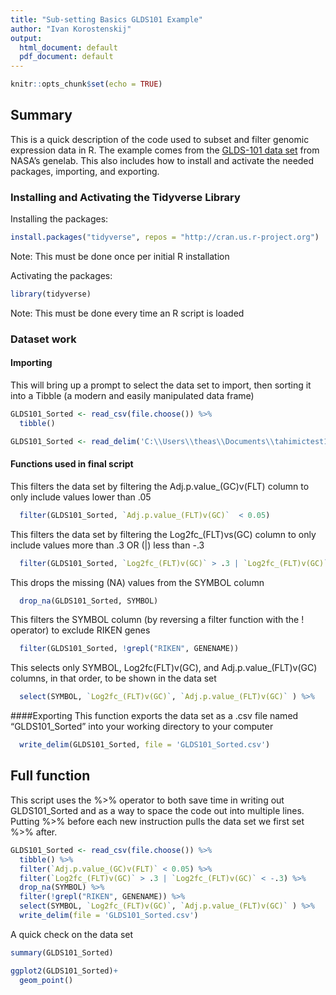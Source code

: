 ```yaml
---
title: "Sub-setting Basics GLDS101 Example"
author: "Ivan Korostenskij"
output:
  html_document: default
  pdf_document: default
---
```


```r
knitr::opts_chunk$set(echo = TRUE)
```

## Summary

This is a quick description of the code used to subset and filter genomic expression data in R. The example comes from the [GLDS-101 data set](https://genelab-data.ndc.nasa.gov/genelab/accession/GLDS-101/) from NASA's genelab. This also includes how to install and activate the needed packages, importing, and exporting.

### Installing and Activating the Tidyverse Library

Installing the packages:
```r
install.packages("tidyverse", repos = "http://cran.us.r-project.org")
```
Note: This must be done once per initial R installation

Activating the packages:
```r
library(tidyverse)
```
Note: This must be done every time an R script is loaded

### Dataset work
#### Importing
This will bring up a prompt to select the data set to import, then sorting it into a Tibble (a modern and easily manipulated data frame)
```r
GLDS101_Sorted <- read_csv(file.choose()) %>%
  tibble()
```
```r
GLDS101_Sorted <- read_delim('C:\\Users\\theas\\Documents\\tahimictest1\\GLDS-101_rna_seq_differential_expression.csv')
```

#### Functions used in final script
This filters the data set by filtering the Adj.p.value_(GC)v(FLT) column to only include values lower than .05
```r
  filter(GLDS101_Sorted, `Adj.p.value_(FLT)v(GC)`  < 0.05)
```

This filters the data set by filtering the Log2fc_(FLT)vs(GC) column to only include values more than .3 OR (|) less than -.3
```r
  filter(GLDS101_Sorted, `Log2fc_(FLT)v(GC)` > .3 | `Log2fc_(FLT)v(GC)` < -.3)
```

This drops the missing (NA) values from the SYMBOL column
```r
  drop_na(GLDS101_Sorted, SYMBOL)
```

This filters the SYMBOL column (by reversing a filter function with the ! operator) to exclude RIKEN genes
```r
  filter(GLDS101_Sorted, !grepl("RIKEN", GENENAME))
```

This selects only SYMBOL, Log2fc(FLT)v(GC), and  Adj.p.value_(FLT)v(GC) columns, in that order, to be shown in the data set
```r
  select(SYMBOL, `Log2fc_(FLT)v(GC)`, `Adj.p.value_(FLT)v(GC)` ) %>%
```

####Exporting
This function exports the data set as a .csv file named "GLDS101_Sorted" into your working directory to your computer
```r
  write_delim(GLDS101_Sorted, file = 'GLDS101_Sorted.csv')
```

## Full function
This script uses the %>% operator to both save time in writing out GLDS101_Sorted and as a way to space the code out into multiple lines. Putting %>% before each new instruction pulls the data set we first set %>% after. 

```r
GLDS101_Sorted <- read_csv(file.choose()) %>%
  tibble() %>%
  filter(`Adj.p.value_(GC)v(FLT)` < 0.05) %>%
  filter(`Log2fc_(FLT)v(GC)` > .3 | `Log2fc_(FLT)v(GC)` < -.3) %>%
  drop_na(SYMBOL) %>%
  filter(!grepl("RIKEN", GENENAME)) %>%
  select(SYMBOL, `Log2fc_(FLT)v(GC)`, `Adj.p.value_(FLT)v(GC)` ) %>%
  write_delim(file = 'GLDS101_Sorted.csv')
```

A quick check on the data set
```r
summary(GLDS101_Sorted)
```

```r
ggplot2(GLDS101_Sorted)+
  geom_point()
```
